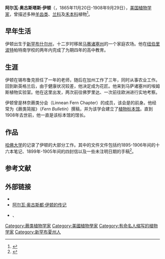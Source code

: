 '''阿尔瓦·奥古斯塔斯·伊顿'''（{{Lang|en|英语：'''Alvah Augustus Eaton'''}}，1865年11月20日-1908年9月29日），[[美国|美国]][[植物學家|植物学家]]，曾描述多种[[羊齿植物|羊齿类]]、[[蘭科|兰科]]及[[禾本科|禾本科]]植物<ref name="Obituary">{{cite journal|title=In memoriam: Alvah Augustus Eaton|last=Leavitt|first=R. G.|journal=Rhodora|issue=120|year=1908|volume=10|pages=209–211|jstor=23296554}}</ref>。 {{植物命名人|A.A.Eaton|阿尔瓦·奥古斯塔斯·伊顿}}

== 早年生活 ==
伊顿出生于[[新罕布什尔州|新罕布什尔州]]{{Tsl|en|Seabrook, New Hampshire|锡布鲁克}}，十二岁时移居[[麻薩諸塞州|马赛诸塞州]]{{Tsl|en|Salisbury, Massachusetts|索尔兹伯里}}的一个家庭农场。他在[[纽伯里波特|纽伯里波特]]帕特南学校的两年内完成了为期四年的高中教育。 

== 生涯 ==
伊顿在锡布鲁克担任了一年的老师，随后在加州工作了三年，同时从事农业工作。回到新英格兰后，由于健康状况较差，他决定成为花匠。他来到马萨诸塞州{{Tsl|en|Easton, Massachusetts|伊斯顿 (马萨诸塞州)|伊斯顿}}的埃姆斯植物实验室。他在这里出发，两次前往佛罗里达、一次前往欧洲进行实地考察。 

伊顿曾是林奈蕨类分会（Linnean Fern Chapter）的成员，该会是{{Tsl|en|American Fern Society|美国蕨类学会}}的前身。他经常为《蕨类简报》（''Fern Bulletin''）撰稿，并为该学会建立了[[植物標本館|植物标本馆]]。直到1908年去世前，他一直是该标本馆的馆长。 

== 作品 ==
[[哈佛大学|哈佛大学]]的{{Tsl|en|Harvard University Herbaria|格雷植物标本馆}}记录了伊顿的大部分工作。其中的文件文件包括约1895-1906年间的十六本笔记、1899年-1905年间的四封信以及一些未注明日期的手稿<ref>{{Cite web|title=The Eaton papers (1895-1906)|url=http://oasis.lib.harvard.edu/oasis/deliver/~gra00019|access-date=2011-12-02|archive-url=https://web.archive.org/web/20120515214525/http://oasis.lib.harvard.edu/oasis/deliver/~gra00019|archive-date=2012-05-15}}</ref>。 

== 参考文献 ==
{{Reflist}}

== 外部链接 ==
* {{wikispecies-inline|A.A. Eaton}}      
* [https://web.archive.org/web/20111020202346/http://www.huh.harvard.edu/libraries/archives/EATON.html 阿尔瓦·奥古斯都·伊顿的传记] 
* {{Cite journal|title=Botanical writings of the late Alvah Augustus Eaton|url=http://babel.hathitrust.org/cgi/pt?id=uiug.30112009726933;view=1up;seq=485|last=Day, M. A.|journal=Rhodora|issue=120|volume=10|pages=211–214|access-date=2020-09-10|archive-date=2021-04-17|archive-url=https://web.archive.org/web/20210417231017/https://babel.hathitrust.org/cgi/pt?id=uiug.30112009726933;view=1up;seq=485|dead-url=no}} 、

{{Authority control}}
{{DEFAULTSORT:eaton}}
[[Category:蕨类植物学家|Category:蕨类植物学家]]
[[Category:美國植物學家|Category:美國植物學家]]
[[Category:有命名人缩写的植物学家|Category:有命名人缩写的植物学家]]
[[Category:新罕布夏州人|Category:新罕布夏州人]]